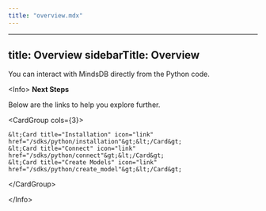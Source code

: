 ```yaml
---
title: "overview.mdx"
---
```


---
title: Overview
sidebarTitle: Overview
---

You can interact with MindsDB directly from the Python code.

&lt;Info&gt;
**Next Steps**

Below are the links to help you explore further.

&lt;CardGroup cols={3}&gt;

    &lt;Card title="Installation" icon="link" href="/sdks/python/installation"&gt;&lt;/Card&gt;
    &lt;Card title="Connect" icon="link" href="/sdks/python/connect"&gt;&lt;/Card&gt;
    &lt;Card title="Create Models" icon="link" href="/sdks/python/create_model"&gt;&lt;/Card&gt;

&lt;/CardGroup&gt;

&lt;/Info&gt;
